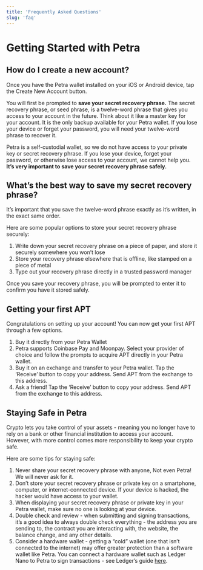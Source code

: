 ```yaml
---
title: 'Frequently Asked Questions'
slug: 'faq'
---
```



# Getting Started with Petra

## How do I create a new account?

Once you have the Petra wallet installed on your iOS or Android device, tap the Create New Account button.

You will first be prompted to **save your secret recovery phrase.** The secret recovery phrase, or seed phrase, is a twelve-word phrase that gives you access to your account in the future. Think about it like a master key for your account. It is the only backup available for your Petra wallet. If you lose your device or forget your password, you will need your twelve-word phrase to recover it.

Petra is a self-custodial wallet, so we do not have access to your private key or secret recovery phrase. If you lose your device, forget your password, or otherwise lose access to your account, we cannot help you. **It’s very important to save your secret recovery phrase safely.**

## What’s the best way to save my secret recovery phrase?

It’s important that you save the twelve-word phrase exactly as it’s written, in the exact same order.

Here are some popular options to store your secret recovery phrase securely:

1. Write down your secret recovery phrase on a piece of paper, and store it securely somewhere you won’t lose
2. Store your recovery phrase elsewhere that is offline, like stamped on a piece of metal
3. Type out your recovery phrase directly in a trusted password manager

Once you save your recovery phrase, you will be prompted to enter it to confirm you have it stored safely.

## Getting your first APT

Congratulations on setting up your account! You can now get your first APT through a few options.

1. Buy it directly from your Petra Wallet
2. Petra supports Coinbase Pay and Moonpay. Select your provider of choice and follow the prompts to acquire APT directly in your Petra wallet.
3. Buy it on an exchange and transfer to your Petra wallet. Tap the ‘Receive’ button to copy your address. Send APT from the exchange to this address.
4. Ask a friend! Tap the ‘Receive’ button to copy your address. Send APT from the exchange to this address.

## Staying Safe in Petra

Crypto lets you take control of your assets - meaning you no longer have to rely on a bank or other financial institution to access your account. However, with more control comes more responsibility to keep your crypto safe.

Here are some tips for staying safe:

1. Never share your secret recovery phrase with anyone, Not even Petra! We will never ask for it.
2. Don’t store your secret recovery phrase or private key on a smartphone, computer, or internet-connected device. If your device is hacked, the hacker would have access to your wallet.
3. When displaying your secret recovery phrase or private key in your Petra wallet, make sure no one is looking at your device.
4. Double check and review - when submitting and signing transactions, it’s a good idea to always double check everything - the address you are sending to, the contract you are interacting with, the website, the balance change, and any other details.
5. Consider a hardware wallet - getting a “cold” wallet (one that isn’t connected to the internet) may offer greater protection than a software wallet like Petra. You can connect a hardware wallet such as Ledger Nano to Petra to sign transactions - see Ledger’s guide [here](https://support.ledger.com/hc/en-us/articles/7326502672285-Aptos-APT-?support=true).
